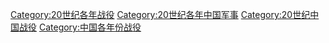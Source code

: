 [[Category:20世纪各年战役|Category:20世纪各年战役]]
[[Category:20世纪各年中国军事|Category:20世纪各年中国军事]]
[[Category:20世纪中国战役|Category:20世纪中国战役]]
[[Category:中国各年份战役|Category:中国各年份战役]]